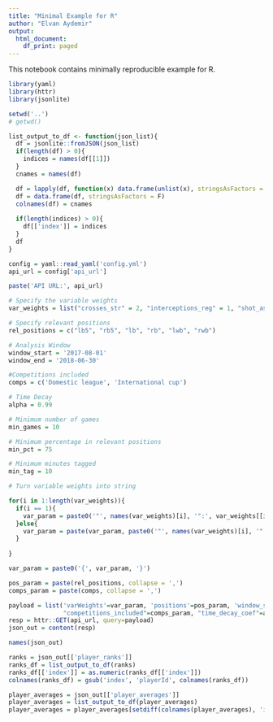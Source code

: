 ```yaml
---
title: "Minimal Example for R"
author: "Elvan Aydemir"
output:
  html_document:
    df_print: paged
---
```


This notebook contains minimally reproducible example for R.

```r
library(yaml)
library(httr)
library(jsonlite)

setwd('..')
# getwd()

list_output_to_df <- function(json_list){
  df = jsonlite::fromJSON(json_list)
  if(length(df) > 0){
    indices = names(df[[1]])
  }
  cnames = names(df)

  df = lapply(df, function(x) data.frame(unlist(x), stringsAsFactors = F))
  df = data.frame(df, stringsAsFactors = F)
  colnames(df) = cnames
  
  if(length(indices) > 0){
    df[['index']] = indices
  }
  df
}

config = yaml::read_yaml('config.yml')
api_url = config['api_url']

paste('API URL:', api_url)
```

```r
# Specify the variable weights
var_weights = list("crosses_str" = 2, "interceptions_reg" = 1, "shot_assists_reg"=3, "recoveries_to_fouls_rat"=1)

# Specify relevant positions
rel_positions = c("lb5", "rb5", "lb", "rb", "lwb", "rwb")

# Analysis Window
window_start = '2017-08-01'
window_end = '2018-06-30'

#Competitions included
comps = c('Domestic league', 'International cup')

# Time Decay
alpha = 0.99

# Minimum number of games
min_games = 10

# Minimum percentage in relevant positions
min_pct = 75

# Minimum minutes tagged
min_tag = 10
```

```r
# Turn variable weights into string

for(i in 1:length(var_weights)){
  if(i == 1){
    var_param = paste0('"', names(var_weights)[i], '":', var_weights[[i]])
  }else{
    var_param = paste(var_param, paste0('"', names(var_weights)[i], '":', var_weights[[i]]), sep = ',')
  }
  
}

var_param = paste0('{', var_param, '}')
```


```r
pos_param = paste(rel_positions, collapse = ',')
comps_param = paste(comps, collapse = ',')
```

```r
payload = list('varWeights'=var_param, 'positions'=pos_param, 'window_start'=window_start, 'window_end'=window_end,
               "competitions_included"=comps_param, "time_decay_coef"=alpha, "min_num_games"=min_games, "min_pct_played"=min_pct)
resp = httr::GET(api_url, query=payload)
json_out = content(resp)
```

```r
names(json_out)
```

```r
ranks = json_out[['player_ranks']]
ranks_df = list_output_to_df(ranks)
ranks_df[['index']] = as.numeric(ranks_df[['index']])
colnames(ranks_df) = gsub('index', 'playerId', colnames(ranks_df))
```

```r
player_averages = json_out[['player_averages']]
player_averages = list_output_to_df(player_averages)
player_averages = player_averages[setdiff(colnames(player_averages), 'index')]
```

